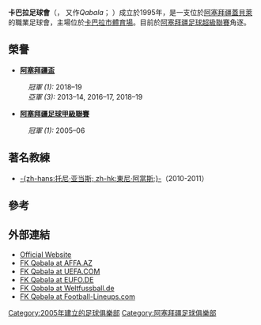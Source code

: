 {{NoteTA
|G1=football
|G2=uefa
|1=zh-hans:加巴拉; zh-hant:卡巴拉}}
{{Infobox football club
| clubname   = 卡巴拉<br/> Gabala FK
| current    = 
| image      = [[Image:Gabalafk.png|180px]]
| fullname   = Qəbələ Futbol Klubu
| nickname   = ''Radarlar'' (The Radars)
| founded    = {{Start date and years ago|1995|9|1}}<ref name="Gabala 10"/><ref name="Gabala 10">{{cite web|title=Qəbələ - 10|url=http://gabalafc.az/?mod=news&id=2087&lang=az|website=http://gabalafc.az/|publisher=Gabala FK|accessdate=2015-09-01|language=az|date=2015-09-01|archive-date=2016-03-05|archive-url=https://web.archive.org/web/20160305101321/http://gabalafc.az/?mod=news&id=2087&lang=az|dead-url=no}}</ref>
| ground     = [[卡巴拉市體育場|卡巴拉市體育場]]
| capacity   = 4,500
| owner      = Gilan Holding
| chairman   = 
| manager    = 
| league     = [[阿塞拜疆足球超級聯賽|阿塞拜疆足球超級聯賽]]
| season     = 2021–22
| position   = 阿塞超，第 4 位
| website    = http://www.gabalafc.az
|pattern_la1=_gabala1516h
|pattern_b1=_gabala1516H
|pattern_ra1=_gabala1516h
|pattern_sh1=
|pattern_so1=
|leftarm1=FF0000
|body1=FF0000
|rightarm1=FF0000
|shorts1=000000
|socks1=FF0000
|pattern_la2=_gabala1516a
|pattern_b2=_gabala1516A
|pattern_ra2=_gabala1516a
|pattern_sh2=
|pattern_so2=
|leftarm2=FFFFFF
|body2=FFFFFF
|rightarm2=FFFFFF
|shorts2=FFFFFF
|socks2=FFFFFF
}}
'''卡巴拉足球會'''（{{lang-az|Qəbələ Futbol Klubu}}， 又作''Qabala''； {{IPA-tr|ɡæbælæ|pron}}）成立於1995年，是一支位於[[阿塞拜疆|阿塞拜疆]][[蓋貝萊|蓋貝萊]]的職業足球會，主場位於[[卡巴拉市體育場|卡巴拉市體育場]]。目前於[[阿塞拜疆足球超級聯賽|阿塞拜疆足球超級聯賽]]角逐。

==榮譽==
* '''[[阿塞拜疆盃|阿塞拜疆盃]]'''
: ''冠軍 (1):'' 2018–19
: ''亞軍 (3):'' 2013–14, 2016–17, 2018–19

*'''[[阿塞拜疆足球甲級聯賽|阿塞拜疆足球甲級聯賽]]'''
: ''冠軍 (1):'' 2005–06

==著名教練==
*[[東尼·阿當斯|-{zh-hans:托尼·亚当斯; zh-hk:東尼·阿當斯;}-]]（2010-2011）

== 參考 ==
{{reflist}}

== 外部連結 ==
* [http://www.gabalafc.az/ Official Website] {{Wayback|url=http://www.gabalafc.az/ |date=20100106205057 }}
* [http://www.affa.az/index.php?r=73&lang=az FK Qəbələ at AFFA.AZ] {{Wayback|url=http://www.affa.az/index.php?r=73&lang=az |date=20201127063249 }}
* [http://www.uefa.com/footballeurope/club=93628/domestic.html FK Qəbələ at UEFA.COM] {{Wayback|url=http://www.uefa.com/footballeurope/club=93628/domestic.html |date=20100122112712 }}
* [http://www.eufo.de/football/aze/gilabala.htm FK Qəbələ at EUFO.DE] {{Wayback|url=http://www.eufo.de/football/aze/gilabala.htm |date=20090802090123 }}
* [https://web.archive.org/web/20120930222753/http://www.weltfussball.de/teams/fk-gabala/ FK Qəbələ at Weltfussball.de]
* [http://www.football-lineups.com/team/FC_Gabala/ FK Qəbələ at Football-Lineups.com] {{Wayback|url=http://www.football-lineups.com/team/FC_Gabala/ |date=20090802235620 }}

[[Category:2005年建立的足球俱樂部|Category:2005年建立的足球俱樂部]]
[[Category:阿塞拜疆足球俱樂部|Category:阿塞拜疆足球俱樂部]]